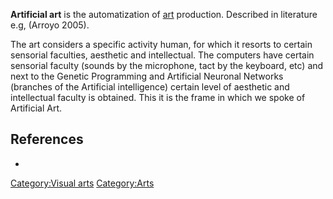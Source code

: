 '''Artificial art''' is the automatization of [[art]] production. Described in literature e.g, (Arroyo 2005).

The art considers a specific activity human, for which it resorts to certain sensorial faculties, aesthetic and intellectual. The computers have certain sensorial faculty (sounds by the microphone, tact by the keyboard, etc) and next to the Genetic Programming and Artificial Neuronal Networks (branches of the Artificial intelligence) certain level of aesthetic and intellectual faculty is obtained. This it is the frame in which we spoke of Artificial Art.

== References ==
{{unreferenced|date=September 2006}}
*{{cite book
| last = Arroyo
| first = Leonardo 
| year = 2005   
| month = July
| title = Arte genético: función de aptitud estética 
| url = http://www.monografias.com/trabajos33/arte-genetico/arte-genetico.shtml  
| language = Spanish
}} 
<references />

[[Category:Visual arts]]
[[Category:Arts]]


{{art-stub}}